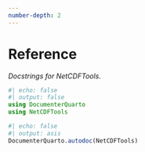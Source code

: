 ```yaml
---
number-depth: 2
---
```


# Reference

_Docstrings for NetCDFTools._

```julia
#| echo: false
#| output: false
using DocumenterQuarto
using NetCDFTools
```

```julia
#| echo: false
#| output: asis
DocumenterQuarto.autodoc(NetCDFTools)
```
